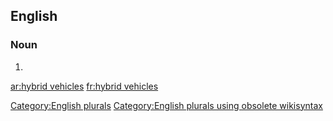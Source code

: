 
==English==

===Noun===
{{head|en}}

# {{plural of|hybrid vehicle}}

[[Category:English plurals]][[Category:English plurals using obsolete wikisyntax]]

[[ar:hybrid vehicles]]
[[fr:hybrid vehicles]]